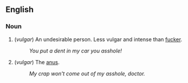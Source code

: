 == English ==

=== Noun ===

# (''vulgar'') An undesirable person.  Less vulgar and intense than [[fucker]].
#: ''You put a dent in my car you asshole!''
# (''vulgar'') The [[anus]].
#: ''My crap won't come out of my asshole, doctor.''